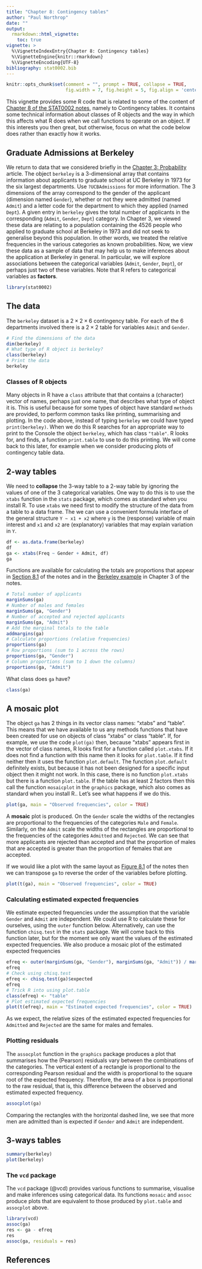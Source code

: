 ```yaml
---
title: "Chapter 8: Contingency tables"
author: "Paul Northrop"
date: ""
output: 
  rmarkdown::html_vignette:
    toc: true
vignette: >
  %\VignetteIndexEntry{Chapter 8: Contingency tables}
  %\VignetteEngine{knitr::rmarkdown}
  %\VignetteEncoding{UTF-8}
bibliography: stat0002.bib
---
```


```r
knitr::opts_chunk$set(comment = "", prompt = TRUE, collapse = TRUE,
                      fig.width = 7, fig.height = 5, fig.align = 'center')
```

This vignette provides some R code that is related to some of the content of [Chapter 8 of the STAT0002 notes](https://paulnorthrop.github.io/stat0002book/contingency.html#contingency), namely to Contingency tables.  It contains some technical information about classes of R objects and the way in which this affects what R does when we call functions to operate on an object. If this interests you then great, but otherwise, focus on what the code below does rather than exactly how it works.

## Graduate Admissions at Berkeley

We return to data that we considered briefly in the 
[Chapter 3: Probability](https://paulnorthrop.github.io/stat0002/articles/stat0002-ch3-probability-vignette.html) article. The object `berkeley` is a 3-dimensional array that contains information about applicants to graduate school at UC Berkeley in 1973 for the six largest departments. Use `?UCBAdmissions` for more information. The 3 dimensions of the array correspond to the gender of the applicant (dimension named `Gender`), whether or not they were admitted (named `Admit`) and a letter code for the department to which they applied (named `Dept`).  A given entry in `berkeley` gives the total number of applicants in the corresponding (`Admit`, `Gender`, `Dept`) category. 
In Chapter 3, we viewed these data are relating to a population containing the 4526 people who applied to graduate school at Berkeley in 1973 and did not seek to generalise beyond this population. In other words, we treated the relative frequencies in the various categories as known probabilities.  Now, we view these data as a sample of data that may help us to make inferences about the application at Berkeley in general. In particular, we will explore associations between the categorical variables (`Admit`, `Gender`, `Dept`), or perhaps just two of these variables.  Note that R refers to categorical variables as **factors**.

```r
library(stat0002)
```

## The data

The `berkeley` dataset is a $2 \times 2 \times 6$ contingency table.  For each of the 6 departments involved there is a $2 \times 2$ table for variables `Admit` and `Gender`.

```r
# Find the dimensions of the data
dim(berkeley)
# What type of R object is berkeley?
class(berkeley)
# Print the data
berkeley
```

### Classes of R objects

Many objects in R have a `class` attribute that that contains a (character) vector of names, perhaps just one name, that describes what type of object it is.  This is useful because for some types of object have standard `methods` are provided, to perform common tasks like printing, summarising and plotting. In the code above, instead of typing `berkeley` we could have typed `print(berkeley)`. When we do this R searches for an appropriate way to print to the Console the object `berkeley`, which has class `"table"`.  R looks for, and finds, a function `print.table` to use to do this printing.  We will come back to this later, for example when we consider producing plots of contingency table data.

## 2-way tables

We need to **collapse** the 3-way table to a 2-way table by ignoring the values of one of the 3 categorical variables.  One way to do this is to use the `xtabs` function in the `stats` package, which comes as standard when you install R.  To use `xtabs` we need first to modify the structure of the data from a table to a data frame. The we can use a convenient formula interface of the general structure `Y ~ x1 + x2` where `y` is the (response) variable of main interest and `x1` and `x2` are (explanatory) variables that may explain variation in `Y`.

```r
df <- as.data.frame(berkeley)
df
ga <- xtabs(Freq ~ Gender + Admit, df)
ga
```

Functions are available for calculating the totals are proportions that appear in [Section 8.1](https://paulnorthrop.github.io/stat0002book/contingency.html#way2) of the notes and in the [Berkeley example](https://paulnorthrop.github.io/stat0002book/probability.html#example-graduate-admissions-at-berkeley-continued) in Chapter 3 of the notes.

```r
# Total number of applicants
marginSums(ga)
# Number of males and females
marginSums(ga, "Gender")
# Number of accepted and rejected applicants
marginSums(ga, "Admit")
# Add the marginal totals to the table
addmargins(ga)
# Calculate proportions (relative frequencies)
proportions(ga)
# Row proportions (sum to 1 across the rows)
proportions(ga, "Gender")
# Column proportions (sum to 1 down the columns)
proportions(ga, "Admit")
```

What class does `ga` have?

```r
class(ga)
```

## A mosaic plot

The object `ga` has 2 things in its vector class names: "xtabs" and "table".  This means that we have available to us any methods functions that have been created for use on objects of class "xtabs" or class "table".  If, for example, we use the code `plot(ga)` then, because "xtabs" appears first in the vector of class names, R looks first for a function called `plot.xtabs`.  If it does not find a function with this name then it looks for `plot.table`.  If it find neither then it uses the function `plot.default`. The function `plot.default` definitely exists, but because it has not been designed for a specific input object then it might not work. In this case, there is no function `plot.xtabs` but there is a function `plot.table`. If the table has at least 2 factors then this call the function `mosaicplot` in the `graphics` package, which also comes as standard when you install R.. Let's see what happens if we do this. 

```r
plot(ga, main = "Observed frequencies", color = TRUE)
```

A **mosaic** plot is produced. On the `Gender` scale the widths of the rectangles are proportional to the frequencies of the categories `Male` and `Female`.  Similarly, on the `Admit` scale the widths of the rectangles are proportional to the frequencies of the categories `Admitted` and `Rejected`. We can see that more applicants are rejected than accepted and that the proportion of males that are accepted is greater than the proportion of females that are accepted.

If we would like a plot with the same layout as  [Figure 8.1](https://paulnorthrop.github.io/stat0002book/contingency.html#fig:berk2way) of the notes then we can transpose `ga` to reverse the order of the variables before plotting. 

```r
plot(t(ga), main = "Observed frequencies", color = TRUE)
```

### Calculating estimated expected frequencies

We estimate expected frequencies under the assumption that the variable `Gender` and `Admit` are independent. We could use R to calculate these for ourselves, using the `outer` function below. Alternatively, can use the function `chisq.test` in the `stats` package.  We will come back to this function later, but for the moment we only want the values of the estimated expected frequencies.  We also produce a mosaic plot of the estimated expected frequencies

```r
efreq <- outer(marginSums(ga, "Gender"), marginSums(ga, "Admit")) / marginSums(ga)
efreq
# Check using chisq.test
efreq <- chisq.test(ga)$expected
efreq
# Trick R into using plot.table
class(efreq) <- "table"
# Plot estimated expected frequencies
plot(t(efreq), main = "Estimated expected frequencies", color = TRUE)
```

As we expect, the relative sizes of the estimated expected frequencies for `Admitted` and `Rejected` are the same for males and females.

### Plotting residuals

The `assocplot` function in the `graphics` package produces a plot that summarises how the (Pearson) residuals vary between the combinations of the categories. The vertical extent of a rectangle is proportional to the corresponding Pearson residual and the width is proportional to the square root of the expected frequency.  Therefore, the area of a box is proportional to the raw residual, that is, this difference between the observed and estimated expected frequency. 

```r
assocplot(ga)
```

Comparing the rectangles with the horizontal dashed line, we see that more men are admitted than is expected if `Gender` and `Admit` are independent. 

## 3-ways tables

```r
summary(berkeley)
plot(berkeley)
```

### The `vcd` package

The `vcd` package (@vcd) provides various functions to summarise, visualise and make inferences using categorical data.  Its functions `mosaic` and `assoc` produce plots that are equivalent to those produced by `plot.table` and `assocplot` above. 

```r
library(vcd)
assoc(ga)
res <- ga - efreq
res
assoc(ga, residuals = res)
```


## References

<script type="text/x-mathjax-config">
   MathJax.Hub.Config({  "HTML-CSS": { minScaleAdjust: 125, availableFonts: [] }  });
</script>
